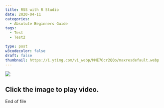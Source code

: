 ```yaml
---
title: RSS with R Studio
date: 2020-04-11
categories:
  - Absolute Beginners Guide
tags:
  - Test
  - Test2

type: post
w3codecolor: false
draft: false
thumbnail: https://i.ytimg.com/vi_webp/MME7Ocr2QQo/maxresdefault.webp
---
```


<a href="https://www.youtube.com/watch?v=MME7Ocr2QQo">
<picture><img src="https://i.ytimg.com/vi_webp/MME7Ocr2QQo/maxresdefault.webp"></picture>
</a>



## Click the image to play video.


End of file

